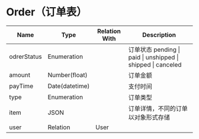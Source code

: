 # Order（订单表）


| Name        | Type           | Relation With | Description       |
|-------------|----------------|---------------|-------------------|
| odrerStatus | Enumeration    |               | 订单状态 pending \| paid \| unshipped \| shipped \| canceled |
| amount      | Number(float)  |               | 订单金额              |        |             |           |          |
| payTime     | Date(datetime) |               | 支付时间              |        |             |           |          |
| type        | Enumeration    |               | 订单类型              |        |             |           |          |
| item        | JSON           |               | 订单详情，不同的订单以对象形式存储 |        |             |           |          |
| user        | Relation       | User          |                   |        |             |           |          |

